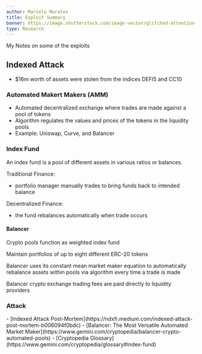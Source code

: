 ```yaml
---
author: Marcelo Morales
title: Exploit Summary
banner: https://image.shutterstock.com/image-vector/glitched-attention-danger-symbol-computer-600w-1135176134.jpg
type: Research
---
```


My Notes on some of the exploits

## Indexed Attack

- $16m worth of assets were stolen from the indices DEFI5 and CC10

### Automated Makert Makers (AMM)

- Automated decentralized exchange where trades are made against a pool of tokens
- Algorithm regulates the values and prices of the tokens in the liquidity pools
- Example: Uniswap, Curve, and Balancer

### Index Fund

An index fund is a pool of different assets in various ratios or balances.

Traditional Finance:
- portfolio manager manually trades to bring funds back to intended balance

Decentralized Finance:
- the fund rebalances automatically when trade occurs

#### Balancer

Crypto pools function as weighted index fund

Maintain portfolios of up to eight different ERC-20 tokens

Balancer uses its constant mean market maker equation to automatically rebalance assets within pools via algorithm every time a trade is made

Balancer crypto exchange trading fees are paid directly to liquidity providers


### Attack
<Box question="Sources">
    - [Indexed Attack Post-Mortem](https://ndxfi.medium.com/indexed-attack-post-mortem-b006094f0bdc)
    - [Balancer: The Most Versatile Automated Market Maker](https://www.gemini.com/cryptopedia/balancer-crypto-automated-pools)
    - [Cryptopedia Glossary](https://www.gemini.com/cryptopedia/glossary#index-fund)
</Box>
